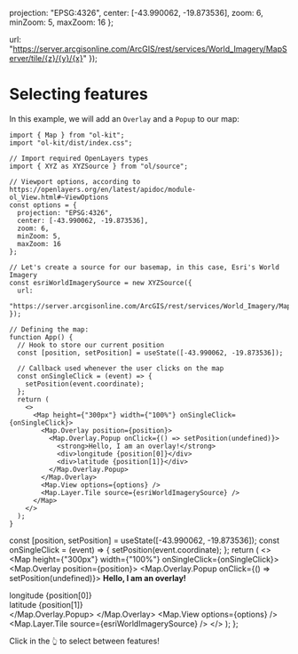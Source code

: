 
  projection: "EPSG:4326",
  center: [-43.990062, -19.873536],
  zoom: 6,
  minZoom: 5,
  maxZoom: 16
};

  url:
    "https://server.arcgisonline.com/ArcGIS/rest/services/World_Imagery/MapServer/tile/{z}/{y}/{x}"
});

<Meta title="Getting Started/Showing Overlays/Creating a popup" />

# Selecting features

In this example, we will add an `Overlay` and a `Popup` to our map:

```tsx
import { Map } from "ol-kit";
import "ol-kit/dist/index.css";

// Import required OpenLayers types
import { XYZ as XYZSource } from "ol/source";

// Viewport options, according to https://openlayers.org/en/latest/apidoc/module-ol_View.html#~ViewOptions
const options = {
  projection: "EPSG:4326",
  center: [-43.990062, -19.873536],
  zoom: 6,
  minZoom: 5,
  maxZoom: 16
};

// Let's create a source for our basemap, in this case, Esri's World Imagery
const esriWorldImagerySource = new XYZSource({
  url:
    "https://server.arcgisonline.com/ArcGIS/rest/services/World_Imagery/MapServer/tile/{z}/{y}/{x}"
});

// Defining the map:
function App() {
  // Hook to store our current position
  const [position, setPosition] = useState([-43.990062, -19.873536]);

  // Callback used whenever the user clicks on the map
  const onSingleClick = (event) => {
    setPosition(event.coordinate);
  };
  return (
    <>
      <Map height={"300px"} width={"100%"} onSingleClick={onSingleClick}>
        <Map.Overlay position={position}>
          <Map.Overlay.Popup onClick={() => setPosition(undefined)}>
            <strong>Hello, I am an overlay!</strong>
            <div>longitude {position[0]}</div>
            <div>latitude {position[1]}</div>
          </Map.Overlay.Popup>
        </Map.Overlay>
        <Map.View options={options} />
        <Map.Layer.Tile source={esriWorldImagerySource} />
      </Map>
    </>
  );
}
```

  const [position, setPosition] = useState([-43.990062, -19.873536]);
  const onSingleClick = (event) => {
    setPosition(event.coordinate);
  };
  return (
    <>
      <Map height={"300px"} width={"100%"} onSingleClick={onSingleClick}>
        <Map.Overlay position={position}>
          <Map.Overlay.Popup onClick={() => setPosition(undefined)}>
            <strong>Hello, I am an overlay!</strong>
            <div>longitude {position[0]}</div>
            <div>latitude {position[1]}</div>
          </Map.Overlay.Popup>
        </Map.Overlay>
        <Map.View options={options} />
        <Map.Layer.Tile source={esriWorldImagerySource} />
      </Map>
    </>
  );
};

Click in the `👆` to select between features!

<Story name="Adding a basemap layer">
  <Content />
</Story>
